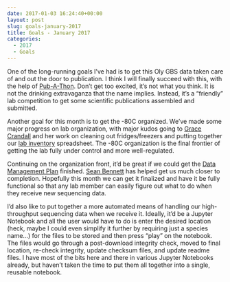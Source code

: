 ```yaml
---
date: 2017-01-03 16:24:40+00:00
layout: post
slug: goals-january-2017
title: Goals - January 2017
categories:
  - 2017
  - Goals
---
```


One of the long-running goals I've had is to get this Oly GBS data taken care of and out the door to publication. I think I will finally succeed with this, with the help of [Pub-A-Thon](https://github.com/sr320/LabDocs/issues/400). Don't get too excited, it's not what you think. It is not the drinking extravaganza that the name implies. Instead, it's a "friendly" lab competition to get some scientific publications assembled and submitted.

Another goal for this month is to get the -80C organized. We've made some major progress on lab organization, with major kudos going to [Grace Crandall](https://genefish.wordpress.com/author/graceac9/) and her work on cleaning out fridges/freezers and putting together our [lab inventory](https://docs.google.com/spreadsheets/d/11RA_mlLB-3m_GySnTTuDazDdOi0bCxJu2VERuX9Qfx8/edit) spreadsheet. The -80C organization is the final frontier of getting the lab fully under control and more well-regulated.

Continuing on the organization front, it'd be great if we could get the [Data Management Plan](https://github.com/sr320/LabDocs/blob/master/DMPseq.md) finished. [Sean Bennett](https://genefish.wordpress.com/author/seanb80/) has helped get us much closer to completion. Hopefully this month we can get it finalized and have it be fully functional so that any lab member can easily figure out what to do when they receive new sequencing data.

I'd also like to put together a more automated means of handling our high-throughput sequencing data when we receive it. Ideally, it'd be a Jupyter Notebook and all the user would have to do is enter the desired location (heck, maybe I could even simplify it further by requiring just a species name...) for the files to be stored and then press "play" on the notebook. The files would go through a post-download integrity check, moved to final location, re-check integrity, update checksum files, and update readme files. I have most of the bits here and there in various Jupyter Notebooks already, but haven't taken the time to put them all together into a single, reusable notebook.

